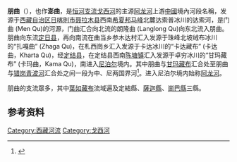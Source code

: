 '''朋曲'''（{{bo|z=བུམ་ཆུ|w=bum chu|t=Bum Chu}}），也作'''澎曲'''，是[[恒河|恒河]][[支流|支流]][[戈西河|戈西河]]的主源[[阿龙河|阿龙河]]上游[[中國|中國]]境內河段名稱，发源于[[西藏自治区|西藏自治区]][[日喀則市|日喀則市]][[聂拉木县|聂拉木县]]西南[[希夏邦马峰|希夏邦马峰]]北麓达索普冰川的达索河，是门曲 (Men Qu)的河源，门曲汇合向北流的朗隆曲 (Langlong Qu)向东北流入朋曲。朋曲向东流[[定日县|定日县]]，再向南流在曲当乡参木达村汇入发源于珠峰北坡绒布冰川的“扎嘎曲” (Zhaga Qu)，在札西崗乡汇入发源于卡达冰川的“卡达藏布” (卡达曲，Kharta Qu)，经[[定结县|定结县]]，在定结县西南[[陈塘镇|陈塘镇]]汇入发源于卓穷冰川的“甘玛藏布” (卡玛曲，Kama Qu)，南进入[[尼泊尔|尼泊尔]]境内。其中朋曲与[[甘玛藏布|甘玛藏布]]汇合处至朋曲与[[错岗青波河|错岗青波河]]汇合处之间一段为中、尼两国界河<ref>{{cite web | language = zh-cn | publisher = 中华人民共和国外交部 | title = 中华人民共和国和尼泊尔王国边界条约 | url = http://www.fmprc.gov.cn/chn/pds/ziliao/tytj/tyfg/t372309.htm | date =  | accessdate = 2011-11-18 | archive-date = 2011-12-28 | archive-url = https://web.archive.org/web/20111228131049/http://www.fmprc.gov.cn/chn/pds/ziliao/tytj/tyfg/t372309.htm | dead-url = no }}</ref>。进入尼泊尔境内始称[[阿龙河|阿龙河]]。

朋曲的支流眾多，其中[[葉如藏布|葉如藏布]]流域遍及定結縣、[[薩迦縣|薩迦縣]]、[[崗巴縣|崗巴縣]]三縣。

==参考资料==
{{reflist}}
{{西南边境诸河}}

[[Category:西藏河流|Category:西藏河流]]
[[Category:戈西河|Category:戈西河]]